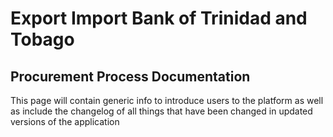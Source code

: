 # Export Import Bank of Trinidad and Tobago

## Procurement Process Documentation

This page will contain generic info to introduce users to the platform as well as include the changelog of all things that have been changed in updated versions of the application
